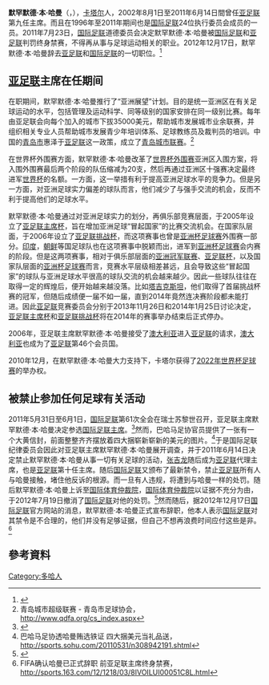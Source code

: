 {{Infobox officeholder
| name = 默罕默德·本·哈曼
| image = Bin Hamam 2010.jpg
| imagesize = 
| caption = 
| office = [[亚洲足球协会|亚洲足协主席]]
| vicechairman = [[张吉龙|张吉龙]]
| term_start = 2002年8月1日
| term_end = 2011年6月14日<ref>[http://www.the-afc.com/en/member-association-news/east-asia-news/35282-zhang-jilong-assumes-office Zhang Jilong assumes office]</ref>
| predecessor = [[蘇丹阿末沙_(彭亨)|阿莫莎]]
| successor = [[张吉龙|张吉龙]]<ref>[http://www.chinadaily.com.cn/sports/2011-05/31/content_12614310.htm Zhang Jilong will be acting president, says AFC]</ref>
| office2 = [[卡塔尔足球协会|卡塔尔足协主席]]
| president2= [[哈迈德·本·哈利法·阿勒萨尼|哈迈德·阿勒萨尼]]
| term_start2 = 1992年2月1日
| term_end2 = 1996年2月1日
| predecessor2 = Rahman Ridzha
| successor2 = Mohammed Hashem
| birth_name = Mohammed bin Hammam
| birth_date = {{birth date and age|1949|5|8|df=y}}
| birth_place = [[多哈|多哈]], [[卡塔尔|卡塔尔]]
| nationality = [[卡塔尔|卡塔尔]]
| spouse = Fatima bin Hammam
| occupation = 足球管理者
}}
'''默罕默德·本·哈曼'''（{{lang-ar|محمد بن همّام}}，{{bd|1949年|5月8日}}），[[卡塔尔|卡塔尔]]人，2002年8月1日至2011年6月14日間曾任[[亚足联|亚足联]]第九任主席。而且在1996年至2011年期间也是[[国际足联|国际足联]]24位执行委员会成员的一员。2011年7月23日，[[国际足联|国际足联]]道德委员会决定默罕默德·本·哈曼被[[国际足联|国际足联]]和[[亚足联|亚足联]]判罚终身禁赛，不得再从事与足球运动相关的职业。2012年12月17日，默罕默德·本·哈曼辞去[[亚足联|亚足联]]和[[国际足联|国际足联]]的一切职位。<ref>{{cite news |title = FIFA确认哈曼已正式辞职 前亚足联主席终身禁赛 |url = http://sports.163.com/12/1218/03/8IVOILUI00051C8L.html |publisher = 網易體育 |date = 2012-12-18}}</ref>

==[[亚足联|亚足联]]主席在任期间==
在职期间，默罕默德·本·哈曼推行了“亚洲展望”计划。目的是统一亚洲区在有关足球运动的水平，包括管理及运动科学、同等级别的国家安排在同一级别比赛。每年由亚足联会向每个加入的城市下拔35000美元，帮助城市发展城市业余联赛，并组织相关专业人员帮助城市发展青少年培训体系、足球教练员及裁判员的培训。中国的[[青岛市|青岛市]]惠泽于[[亚足联|亚足联]]这一政策，成立了[[青岛城市联赛|青岛城市联赛]]。<ref>青岛城市超级联赛 - 青岛市足球协会， http://www.qdfa.org/cs_index.aspx{{dead link|date=2018年5月 |bot=InternetArchiveBot |fix-attempted=yes }}</ref>

在世界杯外围赛方面，默罕默德·本·哈曼改革了[[世界杯外围赛|世界杯外围赛]]亚洲区入围方案，将入围外围赛最后两个阶段的队伍缩减为20支，然后再通过亚洲区十强赛决定最终进军[[世界杯|世界杯]]的名额。一方面，这一举措有利于提高亚洲足球水平的竞争力。但是另一方面，对亚洲足球实力偏差的球队而言，他们减少了与强手交流的机会，反而不利于提高他们的足球水平。

默罕默德·本·哈曼通过对亚洲足球实力的划分，再俱乐部竞赛层面，于2005年设立了[[亚足联主席杯|亚足联主席杯]]，旨在增加亚洲足球“冒起国家”的比赛交流机会。在国家队层面，于2006年设立了[[亚足联挑战杯|亚足联挑战杯]]，而这项赛事也曾是[[亚洲杯足球赛|亚洲杯足球赛]]外围赛一部分。[[印度国家足球队|印度]]，[[北韩国家足球队|朝鲜]]等国足球队也在这项赛事中脱颖而出，进军到[[亚洲杯足球赛|亚洲杯足球赛]]会内赛的阶段。但是这两项赛事，相对于俱乐部层面的[[亚洲冠军联赛|亚洲冠军联赛]]、[[亚足联杯|亚足联杯]]，以及国家队层面的[[亚洲杯足球赛|亚洲杯足球赛]]而言，竞赛水平层级相差甚远，且会导致这些“冒起国家”的球队与亚洲足球水平很高的球队交流的机会越来越少。因此一些球队往往在取得一定的辉煌后，便开始越来越没落。比如[[塔吉克斯坦国家足球队|塔吉克斯坦]]，他们取得了首届挑战杯赛的冠军，但随后成绩便一届不如一届，直到2014年竟然连决赛阶段都未能打进。因此[[亚足联|亚足联]]竞赛委员会分别于2013年11月26日和2014年1月25日讨论决定，[[亚足联主席杯|亚足联主席杯]]和[[亚足联挑战杯|亚足联挑战杯]]将在2014年的赛事举办结束后正式停办。

2006年，亚足联主席默罕默德·本·哈曼接受了[[澳大利亚足球协会|澳大利亚]]进入[[亚足联|亚足联]]的请求，[[澳大利亚足球协会|澳大利亚]]也成为了[[亚足联|亚足联]]第46个会员国。

2010年12月，在默罕默德·本·哈曼大力支持下，卡塔尔获得了[[2022年世界杯足球赛|2022年世界杯足球赛]]的举办权。

==被禁止参加任何足球有关活动==
2011年5月31日至6月1日，[[国际足联|国际足联]]第61次全会在瑞士苏黎世召开，亚足联主席默罕默德·本·哈曼决定参选[[国际足联主席|国际足联主席]]。<ref>{{cite news| url=http://www.guardian.co.uk/football/2011/mar/10/mohamed-bin-hammam-fifa-presidency | location=伦敦 | work=The Guardian | first=Matt | last=Scott | title=Mohamed bin Hammam set to run against Sepp Blatter for Fifa presidency | date=2011年3月10日}}</ref>然而，巴哈马足协官员提供了一张有一个大黄信封，前面整整齐齐摆放着四大捆崭新崭新的美元的图片。<ref>巴哈马足协透哈曼贿选铁证 四大捆美元当礼品送， http://sports.sohu.com/20110531/n308942191.shtml</ref>于是国际足联纪律委员会因此对亚足联主席默罕默德·本·哈曼展开调查，并于2011年6月14日决定禁止默罕默德·本·哈曼从事一切有关足球的活动，[[张吉龙|张吉龙]]随后成为[[亚足联|亚足联]]代理主席，也是[[亚足联|亚足联]]第十任主席。随后[[国际足联|国际足联]]又颁布了最新禁令，禁止[[亚足联|亚足联]]所有人与哈曼接触，堵住他反诉的根源。而一旦有人违规，将遭到与哈曼一样的处罚。随后默罕默德·本·哈曼上诉至[[国际体育仲裁院|国际体育仲裁院]]，[[国际体育仲裁院|国际体育仲裁院]]以证据不充分为由，于2012年7月19日撤消了[[国际足联|国际足联]]对他的处罚。<ref>{{cite news| url= http://sports.ndtv.com/football/news/item/193825-bin-hammam-wins-appeal-in-fifa-bribery-case| title= Bin Hammam wins appeal in FIFA bribery case| date= 2012年7月20日| accessdate= 2013年12月15日| archive-date= 2013年1月30日| archive-url= https://archive.today/20130130003626/http://sports.ndtv.com/football/news/item/193825-bin-hammam-wins-appeal-in-fifa-bribery-case| dead-url= yes}}</ref>然而随后，据2012年12月17日[[国际足联|国际足联]]官方网站的消息，默罕默德·本·哈曼正式宣布辞职，他本人表示[[国际足联|国际足联]]对其禁令是不合理的，他们并没有足够证据，但自己不想再浪费时间应付这些是非。<ref>FIFA确认哈曼已正式辞职 前亚足联主席终身禁赛， http://sports.163.com/12/1218/03/8IVOILUI00051C8L.html</ref>

==參考資料==
{{reflist}}
{{亞足聯主席}}

[[Category:多哈人|Category:多哈人]]